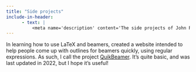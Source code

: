```yaml
---
title: "Side projects"
include-in-header:
      - text: |
          <meta name='description' content='The side projects of John Reaves, PhD student in economics at Michigan State University (MSU). These projects include "QuikBeamer", a website created to make drafting LaTeX beamers simpler. It uses regular expressions.'>
---
```


In learning how to use LaTeX and beamers, created a website intended to help 
people come up with outlines for beamers quickly, using regular expressions. As 
such, I call the project [QuikBeamer](https://quikbeamer.onrender.com/). 
It's quite basic, and was last updated in 2022, but I hope it's useful!

